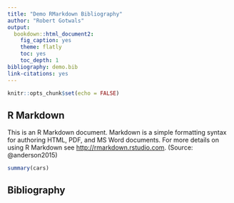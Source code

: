 ```yaml
---
title: "Demo RMarkdown Bibliography"
author: "Robert Gotwals"
output:
  bookdown::html_document2:
    fig_caption: yes
    theme: flatly
    toc: yes
    toc_depth: 1
bibliography: demo.bib
link-citations: yes
---
```


```r
knitr::opts_chunk$set(echo = FALSE)
```

## R Markdown

This is an R Markdown document. Markdown is a simple formatting syntax for authoring HTML, PDF, and MS Word documents. For more details on using R Markdown see <http://rmarkdown.rstudio.com>. (Source:  @anderson2015)

```r
summary(cars)
```
## Bibliography



